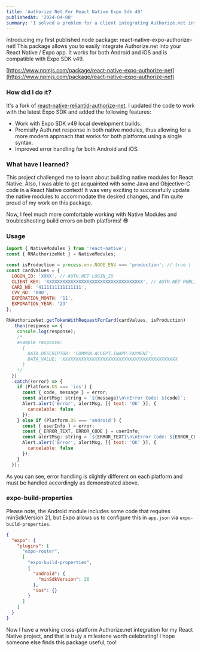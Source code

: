 ```yaml
---
title: 'Authorize Net For React Native Expo Sdk 49'
publishedAt: '2024-04-08'
summary: 'I solved a problem for a client integrating Authorize.net into their React Native app and published the solution to npm repository! It works for both Android and iOS and is compatible with Expo SDK v49.'
---
```


Introducing my first published node package: react-native-expo-authorize-net! This package allows you to easily integrate Authorize.net into your React Native / Expo app. It works for both Android and iOS and is compatible with Expo SDK v49.

[https://www.npmjs.com/package/react-native-expo-authorize-net](https://www.npmjs.com/package/react-native-expo-authorize-net)

### How did I do it?

It's a fork of [react-native-reliantid-authorize-net](https://github.com/Reliantid/react-native-reliantid-authorize-net). I updated the code to work with the latest Expo SDK and added the following features:

- Work with Expo SDK v49 local development builds.
- Promisify Auth.net response in both native modules, thus allowing for a more modern approach that works for both platforms using a single syntax.
- Improved error handling for both Android and iOS.

### What have I learned?

This project challenged me to learn about building native modules for React Native. Also, I was able to get acquainted with some Java and Objective-C code in a React Native context! It was very exciting to successfully update the native modules to accommodate the desired changes, and I'm quite proud of my work on this package.

Now, I feel much more comfortable working with Native Modules and troubleshooting build errors on both platforms! 😎

### Usage

```jsx
import { NativeModules } from 'react-native';
const { RNAuthorizeNet } = NativeModules;

const isProduction = process.env.NODE_ENV === 'production'; // true | false
const cardValues = {
  LOGIN_ID: 'XXXX', // AUTH.NET LOGIN_ID
  CLIENT_KEY: 'XXXXXXXXXXXXXXXXXXXXXXXXXXXXXXXXXXXX', // AUTH.NET PUBLIC KEY
  CARD_NO: '4111111111111111',
  CVV_NO: '000',
  EXPIRATION_MONTH: '11',
  EXPIRATION_YEAR: '23'
};

RNAuthorizeNet.getTokenWithRequestForCard(cardValues, isProduction)
  .then(response => {
    console.log(response);
    /*
    example response:
      {
        DATA_DESCRIPTOR: 'COMMON.ACCEPT.INAPP.PAYMENT',
        DATA_VALUE: 'XXXXXXXXXXXXXXXXXXXXXXXXXXXXXXXXXXXXXXXXXXX
      }
    */
  })
  .catch((error) => {
    if (Platform.OS === 'ios') {
      const { code, message } = error;
      const alertMsg: string = `${message}\n\nError Code: ${code}`;
      Alert.alert('Error', alertMsg, [{ text: 'OK' }], {
        cancelable: false
      });
    } else if (Platform.OS === 'android') {
      const { userInfo } = error;
      const { ERROR_TEXT, ERROR_CODE } = userInfo;
      const alertMsg: string = `${ERROR_TEXT}\n\nError Code: ${ERROR_CODE}`;
      Alert.alert('Error', alertMsg, [{ text: 'OK' }], {
        cancelable: false
      });
    }
  });
```

As you can see, error handling is slightly different on each platform and must be handled accordingly as demonstrated above.

### expo-build-properties

Please note, the Android module includes some code that requires minSdkVersion 21, but Expo allows us to configure this in `app.json` via `expo-build-properties`.

```json
{
  "expo": {
    "plugins": [
      "expo-router",
      [
        "expo-build-properties",
        {
          "android": {
            "minSdkVersion": 26
          },
          "ios": {}
        }
      ]
    ]
  }
}
```

Now I have a working cross-platform Authorize.net integration for my React Native project, and that is truly a milestone worth celebrating! I hope someone else finds this package useful, too!
